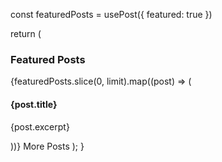 
  const featuredPosts = usePost({ featured: true })
  
  return (
    <Container>
      <H3>Featured Posts</H3>
      {featuredPosts.slice(0, limit).map((post) => (
        <Article key={post.id} mb="10">
          <H4 my="0"><Link to={post.slug}>{post.title}</Link></H4>
          <P>{post.excerpt}</P>
        </Article>
      ))}
      <ButtonLink to="/blog" variant="secondary lg">
        More Posts <Icon name="arrow-right" ml="2" />
      </ButtonLink>
    </Container>
  );
}